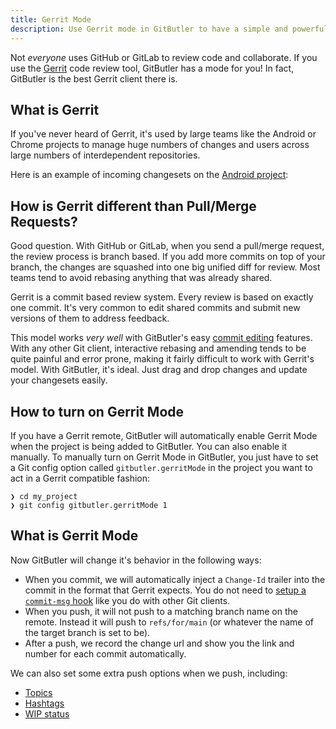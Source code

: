 ```yaml
---
title: Gerrit Mode
description: Use Gerrit mode in GitButler to have a simple and powerful client for the Gerrit code review system
---
```


Not _everyone_ uses GitHub or GitLab to review code and collaborate. If you use the [Gerrit](https://www.gerritcodereview.com/) code review tool, GitButler has a mode for you! In fact, GitButler is the best Gerrit client there is.

## What is Gerrit

If you've never heard of Gerrit, it's used by large teams like the Android or Chrome projects to manage huge numbers of changes and users across large numbers of interdependent repositories.

Here is an example of incoming changesets on the [Android project](https://android-review.googlesource.com/q/status:open+-is:wip,50):

<ImageSection
  className="mx-auto"
  src="https://gitbutler-docs-images-public.s3.us-east-1.amazonaws.com/CleanShot%202025-10-17%20at%2016.03.44%402x.png"
  width="800"
  height="600"
  subtitle="The Android project's Gerrit code review"
/>

## How is Gerrit different than Pull/Merge Requests?

Good question. With GitHub or GitLab, when you send a pull/merge request, the review process is branch based. If you add more commits on top of your branch, the changes are squashed into one big unified diff for review. Most teams tend to avoid rebasing anything that was already shared.

Gerrit is a commit based review system. Every review is based on exactly one commit. It's very common to edit shared commits and submit new versions of them to address feedback.

This model works _very well_ with GitButler's easy [commit editing](/features/branch-management/commits) features. With any other Git client, interactive rebasing and amending tends to be quite painful and error prone, making it fairly difficult to work with Gerrit's model. With GitButler, it's ideal. Just drag and drop changes and update your changesets easily.

## How to turn on Gerrit Mode

If you have a Gerrit remote, GitButler will automatically enable Gerrit Mode when the project is being added to GitButler. You can also enable it manually.
To manually turn on Gerrit Mode in GitButler, you just have to set a Git config option called `gitbutler.gerritMode` in the project you want to act in a Gerrit compatible fashion:

```
❯ cd my_project
❯ git config gitbutler.gerritMode 1
```

## What is Gerrit Mode

Now GitButler will change it's behavior in the following ways:

- When you commit, we will automatically inject a `Change-Id` trailer into the commit in the format that Gerrit expects. You do not need to [setup a `commit-msg` hook](https://gerrit-review.googlesource.com/Documentation/cmd-hook-commit-msg.html) like you do with other Git clients.
- When you push, it will not push to a matching branch name on the remote. Instead it will push to `refs/for/main` (or whatever the name of the target branch is set to be).
- After a push, we record the change url and show you the link and number for each commit automatically.

<ImageSection
  className="mx-auto"
  src="https://gitbutler-docs-images-public.s3.us-east-1.amazonaws.com/CleanShot%202025-10-17%20at%2016.21.06%402x.png"
  width="800"
  height="600"
  subtitle="Gerrit Change numbers and URLs are shown and linked to"
/>

We can also set some extra push options when we push, including:

- [Topics](https://gerrit-review.googlesource.com/Documentation/cross-repository-changes.html)
- [Hashtags](https://gerrit-review.googlesource.com/Documentation/intro-user.html#hashtags)
- [WIP status](https://gerrit-review.googlesource.com/Documentation/intro-user.html#wip)

<ImageSection
  className="mx-auto"
  src="https://gitbutler-docs-images-public.s3.us-east-1.amazonaws.com/CleanShot%202025-10-17%20at%2016.50.07%402x.png"
  width="800"
  height="600"
  subtitle="Set a topic, hashtag or wip status on push"
/>
